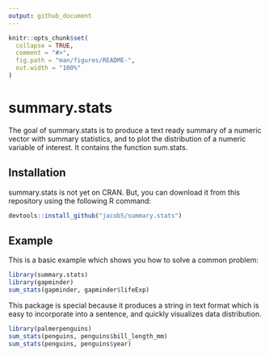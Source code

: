 ```yaml
---
output: github_document
---
```


<!-- README.md is generated from README.Rmd. Please edit that file -->

```r
knitr::opts_chunk$set(
  collapse = TRUE,
  comment = "#>",
  fig.path = "man/figures/README-",
  out.width = "100%"
)
```

# summary.stats

<!-- badges: start -->
<!-- badges: end -->

The goal of summary.stats is to produce a text ready summary of a numeric vector with summary statistics, and to plot the distribution of a numeric variable of interest. It contains the function sum.stats. 

## Installation

summary.stats is not yet on CRAN. But, you can download it from this repository using the following R command: 

``` r
devtools::install_github("jacob5/summary.stats")
```

## Example

This is a basic example which shows you how to solve a common problem:

```r
library(summary.stats)
library(gapminder)
sum_stats(gapminder, gapminder$lifeExp)
```

This package is special because it produces a string in text format which is easy to incorporate into a sentence, and quickly visualizes data distribution. 

```r
library(palmerpenguins)
sum_stats(penguins, penguins$bill_length_mm)
sum_stats(penguins, penguins$year)
```

